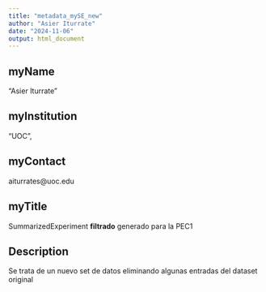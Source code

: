 ---
title: "metadata_mySE_new"
author: "Asier Iturrate"
date: "2024-11-06"
output: html_document
---

## myName
"Asier Iturrate"

## myInstitution
"UOC", 

## myContact
aiturrates@uoc.edu

## myTitle
SummarizedExperiment **filtrado** generado para la PEC1


## Description
Se trata de un nuevo set de datos eliminando algunas entradas del dataset original